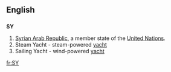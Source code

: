 {{see|sy|Sy|.sy}}
==English==
==={{abbreviation}}===
'''SY'''
#[[Syrian Arab Republic]], a member state of the [[United Nations]].
#Steam Yacht - steam-powered [[yacht]]
#Sailing Yacht - wind-powered [[yacht]]

[[fr:SY]]